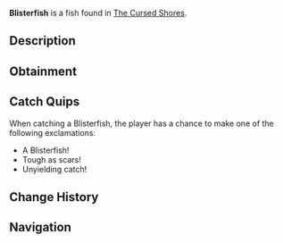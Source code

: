 {{FishInfobox
|image          = Blisterfish.png
|rarity         = Common
|sea            = Second Sea
|location       = [[The Cursed Shores]]
|sublocation    = 
|sources        = Fishing Rod
|radar_location = 
|prog_speed     = -25
|xp             = 90
|weather        = Rain
|time           = Night
|season         = Autumn
|bait           = Worm
|base_weight    = 2
|base_value     = 100
|weight_range   = 1.2
|base_chance    = 120
|base_resil     = 15
}}
'''Blisterfish''' is a {{Rarity|Common}} fish found in [[The Cursed Shores]].

== Description ==
{{Description|A relentless survivor that thrives where others falter.|Bestiary Entry}}

== Obtainment ==
{{Description|It lurks where the waters grow bitter.|Bestiary Hint}}
{{Fish Availability|
The Cursed Shores
|top_rods      = 
Free Spirit Rod\361244.9\405434.73;
Leviathan's Fang Rod\268257.98\273018.67;
Trident Rod\259844.05\253298.26;
Azure Of Lagoon\253625.13\272706.22;
Astralhook Rod\225906.9\149378.95;
Training Rod\145891.56\205628.87;
Flimsy Rod\138405.35\209784.26;
Resourceful Rod\145180.49\121382.35;
Carrot Rod\216257.19\228700.09;
Blazebringer Rod\207284.03\200920.88;
Verdant Shear Rod\195115.84\196163.69;
No-Life Rod\178772.15\168156.54;
Seraphic Rod\149123.62\145367.01;
Ethereal Prism Rod\140702.23\141195.85;
Challenger's Rod\140641.52\139886.66;
Rod Of The Forgotten Fang\131374.88\125783.05;
Depthseeker Rod\127577.01\131343.75;
Rod Of The Exalted One\127522.31\129629.29;
Avalanche Rod\125969.17\128002.27;
Rod Of The Depths\124912.8\124422.29;
Volcanic Rod\121526.58\132585.88;
Zeus Rod\117505.85\131722.53;
Steady Rod\116838.56\115381.69
|recommended   = Free Spirit Rod
}}

== Catch Quips ==
When catching a Blisterfish, the player has a chance to make one of the following exclamations:
* A Blisterfish!
* Tough as scars!
* Unyielding catch!

== Change History ==
{{Change History|{{subst:Current Version}}}}

== Navigation ==
{{Fish Navbox|The Cursed Shores}}